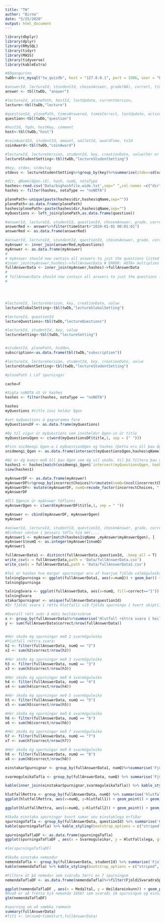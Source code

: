 ```yaml
---
title: "TW"
author: "Birna"
date: "5/25/2020"
output: html_document
---
```

```r
library(dbplyr)
library(dplyr)
library(RMySQL)
library(tidyr)
library(MASS)
library(tidyverse)
library(kableExtra)
```

```r
#Aðgangurinn
twDb<-src_mysql("tw_quizdb", host = "127.0.0.1", port = 3306, user = "bbg16", password = "ATldnqd6eohr")

#answerId, lectureId, stundentId, chosenAnswer, grade(NA), correct, timeStart, timeEnd, practice, coinsAwarded
answer <- tbl(twDb, "answer")

#lectureId, plonePath, hostId, lastUpdate, currentVersion, 
lecture<-tbl(twDb,"lecture")

#questionId, plonePath, timesAnswered, timesCorrect, lastUpdate, active, qnType, qnType, correctChoices, incorrectChoices, qnType, correctChoices, incorrectChoices, title
question<-tbl(twDb,"question")

#hostId, fqdn, hostKey, comment
host<-tbl(twDb,"host")

#coinAwardId, studentId, amount, walletId, awardTime, txId
coinAward<-tbl(twDb,"coinAward")

#lectureId, lectureVersion, studentId, key, creationDate, value(hér er value flippuð tala)
lectureStudentSetting<-tbl(twDb,"lectureStudentSetting")

#key, stdev, stdevlog
stdevs <- lectureStudentSetting%>%group_by(key)%>%summarise(stdev=sd(value,na.rm=T),stdevlog=sd(log2(value),na.rm=T))

#dir, qName(Qgen-ið), hash, numQ, notaType
hashes<-read.csv('Data/bighashfile.wide.txt',sep=" ",col.names =c("dir","qName","hash","hash2","hash3","numQ","notaType"),na.strings = ".")
hashes <- filter(hashes, notaType == "noNOTA")

plonePath<-unique(paste(hashes$dir,hashes$qName,sep=""))
plonePath<-as.data.frame(plonePath)
hashes$plonePath<-paste(hashes$dir,hashes$qName,sep="")
myQuestions <- left_join(plonePath,as.data.frame(question))

#answerId, lectureId, studentId, questionId, chosenAnswer, grade, correct, timeStart, timeEnd, practice, coinsAwarded, lectureVersion
answerRed <- answer%>%filter(timeStart>"2020-01-01 00:01:01")
answerRed <- as.data.frame(answerRed)

#answerId, lectureId, stundentId, questionId, chosenAnswer, grade, correct, timeStart, timeEnd, practice, coinsAwarded, lectureVersion, plonePath, timesAnswered, timesCorrect, lastUpdate, active, qnType, correctChoices, incorrectChoices, title(inniheldurQgen)
myAnswer <- inner_join(answerRed,myQuestions)
myAnswer <- as.data.frame(myAnswer)
#
# myAnswer should now contain all answers to just the questions listed in the hash file
#inner_join(myAnswer,hashes)->fullAnswerData # ERROR: AOTA+ multiplies the dimension!!!
fullAnswerData <- inner_join(myAnswer,hashes)->fullAnswerData
#
# fullAnswerData should now contain all answers to just the questions listed in the hash file, plus additional info
#




#lectureId, lectureVersion, key, creationDate, value
lectureGlobalSetting<-tbl(twDb,"lectureGlobalSetting")

#lectureId, questionId
lectureQuestions<-tbl(twDb,"lectureQuestions")

#lectureId, studentId, key, value
lectureSetting<-tbl(twDb,"lectureSetting")


#studentId, plonePath, hidden, 
subscription<-as.data.frame(tbl(twDb,"subscription"))

#lectureId, lectureVersion, studentId, key, creationDate, value
lectureStudentSetting<-tbl(twDb,"lectureStudentSetting")

#plonePath í LoT spurningar

```

```r
cache=F

#Sigta noNOTA út úr hashes
hashes <- filter(hashes, notaType == "noNOTA")

hashes
myQuestions #title inni heldur Qgen

#set myQuestions á gagnaramma form
myQuestionsDF <- as.data.frame(myQuestions)

#Bý til vigur úr myQuestions sem inniheldur Qgen-in úr title
myQuestionsQgen <- c(word(myQuestionsDF$title,1, sep = (" ")))

#Finn sniðmengi Qgen-a í myQuestionQgen og hashes (þetta eru öll þau Qgen sem ég á að skoða)
snidmengi_Qgen <- as.data.frame(intersect(myQuestionsQgen,hashes$qName))

#Nú er ég komin með öll þau Qgen sem ég vil skoða. Vil þá filtera þau út úr hashes
hashes1 <- hashes[match(snidmengi_Qgen$`intersect(myQuestionsQgen, hashes$qName)`,hashes$qName), ]
view(hashes1)

myAnswerDF <- as.data.frame(myAnswer)
myAnswerDF%>%group_by(incorrectChoices)%>%mutate(numQ=(ncol(incorrectChoices)))
myAnswerDF<- mutate(myAnswerDF, numQ=recode_factor(incorrectChoices, "[1]"="2", "[1, 2]"="3","[1, 2, 3]"="4", "[1, 2, 3, 4]"="5", "[1, 2, 3, 4, 5]"="6", "[1, 2, 3, 4, 5, 6]"="7", "[1, 2, 3, 4, 5, 6, 7]"="8") )
myAnswerDF

#Öll Qgenin úr myAnswer töflunni
myAnswerQgen <- c(word(myAnswerDF$title,1, sep = " "))

myAnswer <- cbind(myAnswerDF, myAnswerQgen)
myAnswer

#answerId, lectureId, studentId, questionId, chosenAnswer, grade, correct, timeStart, timeEnd, practice
#Einhver vöntun í þessari töflu hjá mér.... 
myAnswer1 <- myAnswer[match(hashes1$qName ,myAnswer$myAnswerQgen), ]
myAnswer1$numQ <- as.integer(myAnswer1$numQ)
myAnswer1

fullAnswerData1 <- distinct(fullAnswerData,questionId, .keep_all = T)
write_csv(x = fullAnswerData,path = 'Data/fullAnswerData.csv')
write_csv(x = fullAnswerData1,path = 'Data/fullAnswerData1.csv')


```

```r
#Tel úr hashes hve margar spurningar eru af hverjum fjölda valmöguleika
talningSpurninga <- ggplot(fullAnswerData1, aes(x=numQ)) + geom_bar() + labs(y="Fjöldi spurninga", x="Fjöldi svarmöguleika")
talningSpurninga

```
```r
talningSvara <- ggplot(fullAnswerData, aes(x=numQ, fill=correct=="1")) + geom_bar() + labs(y="Fjöldi svara", x="Fjöldi svarmöguleika", fill="Correct/Incorrect")
talningSvara
stakarSpurnignar <- unique(fullAnswerData$questionId)
#Er fjöldi svara í réttu hlutfalli við fjölda spurninga í hvert skipti? 

#Overall rétt svör á móti heildarsvörum 
x <- group_by(fullAnswerData)%>%summarise('Hlutfall réttra svara í heildina' = (sum(fullAnswerData$correct)/n()))
y <- sum(fullAnswerData$correct/nrow(fullAnswerData))                         
                                        
```


```r
#Hér skoða ég spurningar með 2 svarmöguleika
#hlutfall réttra svara: 
h2 <- filter(fullAnswerData, numQ == "2")
x2 <- sum(h2$correct/nrow(h2)) 
```

```r
#Hér skoða ég spurningar með 3 svarmöguleika
h3 <- filter(fullAnswerData, numQ == "3")
x3 <- sum(h3$correct/nrow(h3))
```

```r
#Hér skoða ég spurningar með 4 svarmöguleika
h4 <- filter(fullAnswerData, numQ == "4")
x4 <- sum(h4$correct/nrow(h4))
```

```r
#Hér skoða ég spurningar með 5 svarmöguleika
h5 <- filter(fullAnswerData, numQ == "5")
x5 <- sum(h5$correct/nrow(h5))
```

```r
#Hér skoða ég spurningar með 6 svarmöguleika
h6 <- filter(fullAnswerData, numQ == "6")
x6 <- sum(h6$correct/nrow(h6))
```
```r
#Hér skoða ég spurningar með 7 svarmöguleika
h7 <- filter(fullAnswerData, numQ == "7")
x7 <- sum(h7$correct/nrow(h7))
```
```r
#Hér skoða ég spurningar með 8 svarmöguleika
h8 <- filter(fullAnswerData, numQ == "8")
x8 <- sum(h8$correct/nrow(h8))
```

```r
einstakarSpurnignar <- group_by(fullAnswerData1, numQ)%>%summarise('Fjöldi spurninga(engin eins)'=n())

svarmoguleikaTafla <- group_by(fullAnswerData, numQ) %>% summarise('Fjöldi svara'=n(), 'Fjöldi réttra svara'=sum(correct), 'Hlutfall réttra svara'=sum(correct)/n(), 'Rétt svör á móti réttum overall'=sum(correct)/n()/y)

kable(inner_join(einstakarSpurnignar,svarmoguleikaTafla)) %>% kable_styling(bootstrap_options = c("striped", "hover"))

```

```r
hlutfallRettra <- group_by(fullAnswerData, numQ) %>% summarise('hlutfall1'=sum(correct)/n(), 'hlutfall2'=sum(correct)/n()/y)
ggplot(hlutfallRettra, aes(x=numQ, y=hlutfall1)) + geom_point() + geom_smooth(method = 'lm', color="cyan") + labs(x="Fjöldi svarmöguleika", y="Hlutfall réttra svara")
```
```r
ggplot(hlutfallRettra, aes(x=numQ, y=hlutfall2)) + geom_point() + geom_smooth(method = 'lm', color="cyan") + labs(x="Fjöldi svarmöguleika", y="Rétt svör á móti réttum overall")
```
```r
#Skoða einstaka spurningar hvort sumar séu einstaklega erfiðar
spurningaTafla <- group_by(fullAnswerData, questionId) %>% summarise('Hve oft svarað'=unique(timesAnswered), 'Hve oft rétt'=unique(timesCorrect),'Hlutfallslega'=unique(timesCorrect)/unique(timesAnswered), 'Svarmoguleikar'=unique(numQ))
kable(spurningaTafla) %>% kable_styling(bootstrap_options = c("striped", "hover"))
```
```r
spurningaTaflaDF <- as.data.frame(spurningaTafla)
ggplot(spurningaTaflaDF , aes(x = Svarmoguleikar, y = Hlutfallslega, group=Svarmoguleikar)) + geom_boxplot() +labs(x = "Meðal fjöldi svarmöguleika", y = "Heildareinkunn") + labs(title = "Samband fjölda svarmöguleika og einkunna") + geom_smooth(method = 'lm', color="cyan", aes(group=1))

#lm(spurningaTaflaDF)
```

```r
#Skoða einstaka nemendur 
nemendaTafla <- group_by(fullAnswerData, studentId) %>% summarise('FjoldiSvaradraSpurninga'=n(), 'Hve oft rétt'=sum(correct), 'Heildareinkunn'=sum(correct)/n(), 'Heildarfjöldi svarmöguleika'= sum(numQ), 'Medaltal'=sum(numQ)/n())
kable(nemendaTafla) %>% kable_styling(bootstrap_options = c("striped", "hover"))
```


```r
#Filtera út þá nemedur sem svöruðu færri en 7 spurningum 
nemendaTaflaDF <- as.data.frame(nemendaTafla)%>%filter(FjoldiSvaradraSpurninga > 6)

ggplot(nemendaTaflaDF , aes(x = Medaltal, y = Heildareinkunn)) + geom_point() +labs(x = "Meðal fjöldi svarmöguleika", y = "Heildareinkunn") + labs(title = "Samband fjölda svarmöguleika og einkunna") + geom_smooth(method = 'lm', color="cyan")
#Hvað er að frétta hjá nemanda 18567 sem svaraði 10 spurningum og einni rétt
glm(nemendaTaflaDF)
```

```r
#spurning um að smækka rammann
summary(fullAnswerData)
#fit1 <- lm(numQ~timeStart,fullAnswerData)
```



